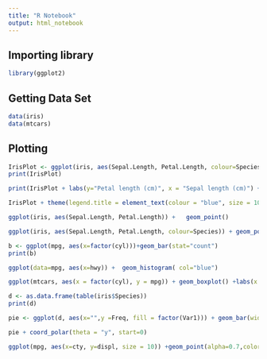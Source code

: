 ---
title: "R Notebook"
output: html_notebook
---

## Importing library

```{r}
library(ggplot2)
```

## Getting Data Set

```{r}
data(iris)
data(mtcars)
```

## Plotting

```{r}
IrisPlot <- ggplot(iris, aes(Sepal.Length, Petal.Length, colour=Species)) + geom_point()
print(IrisPlot)
```

```{r}
print(IrisPlot + labs(y="Petal length (cm)", x = "Sepal length (cm)") + ggtitle("Petal and sepal length of iris")) + theme(legend.position="top")
```

```{r}
IrisPlot + theme(legend.title = element_text(colour = "blue", size = 10)) + theme(legend.text = element_text(colour = "red", size = 8))
```

```{r}
ggplot(iris, aes(Sepal.Length, Petal.Length)) +   geom_point()
```

```{r}
ggplot(iris, aes(Sepal.Length, Petal.Length, colour=Species)) + geom_point(shape=1)
```

```{r}
b <- ggplot(mpg, aes(x=factor(cyl)))+geom_bar(stat="count")
print(b)
```

```{r}
ggplot(data=mpg, aes(x=hwy)) +  geom_histogram( col="blue")
```

```{r}
ggplot(mtcars, aes(x = factor(cyl), y = mpg)) + geom_boxplot() +labs(x = "Number of Cylinders", y = "Miles per Gallon", title = "Box Plot of MPG by Number of Cylinders")
```

```{r}
d <- as.data.frame(table(iris$Species))
print(d)
```

```{r}
pie <- ggplot(d, aes(x="",y =Freq, fill = factor(Var1))) + geom_bar(width = 1, stat = "identity") + theme(axis.line = element_blank(),plot.title = element_text(hjust=0.5)) +labs(fill="Freq",x=NULL, y=NULL, title="Pie Chart of Variety of iris Species",caption="Source: iris")

```

```{r}
pie + coord_polar(theta = "y", start=0) 
```

```{r}
ggplot(mpg, aes(x=cty, y=displ, size = 10)) +geom_point(alpha=0.7,color='blue')
```
